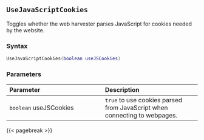 ## `UseJavaScriptCookies`

Toggles whether the web harvester parses JavaScript\index{web harvester!managing cookies} for cookies needed by the website.

### Syntax {-}

``` .lua
UseJavaScriptCookies(boolean useJSCookies)
```

### Parameters {-}

**Parameter** | **Description**
| :-- | :-- |
| `boolean` useJSCookies | `true` to use cookies parsed from JavaScript when connecting to webpages. |

{{< pagebreak >}}